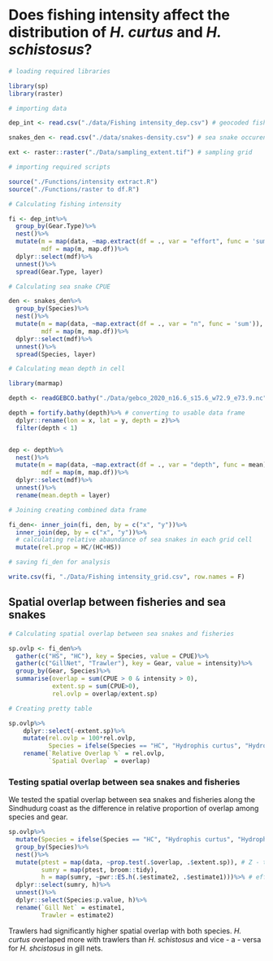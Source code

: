 # Does fishing intensity affect the distribution of *H. curtus* and *H. schistosus*?

```r
# loading required libraries

library(sp)
library(raster)

# importing data

dep_int <- read.csv("./data/Fishing intensity_dep.csv") # geocoded fishing effort

snakes_den <- read.csv("./data/snakes-density.csv") # sea snake occurence in bycatch

ext <- raster::raster("./Data/sampling_extent.tif") # sampling grid

# importing required scripts

source("./Functions/intensity extract.R")
source("./Functions/raster to df.R")

# Calculating fishing intensity

fi <- dep_int%>%
  group_by(Gear.Type)%>%
  nest()%>%
  mutate(m = map(data, ~map.extract(df = ., var = "effort", func = 'sum')),
         mdf = map(m, map.df))%>%
  dplyr::select(mdf)%>%
  unnest()%>%
  spread(Gear.Type, layer)

# Calculating sea snake CPUE

den <- snakes_den%>%
  group_by(Species)%>%
  nest()%>%
  mutate(m = map(data, ~map.extract(df = ., var = "n", func = 'sum')),
         mdf = map(m, map.df))%>%
  dplyr::select(mdf)%>%
  unnest()%>%
  spread(Species, layer)

# Calculating mean depth in cell

library(marmap)

depth <- readGEBCO.bathy("./Data/gebco_2020_n16.6_s15.6_w72.9_e73.9.nc")

depth = fortify.bathy(depth)%>% # converting to usable data frame
  dplyr::rename(lon = x, lat = y, depth = z)%>%
  filter(depth < 1)


dep <- depth%>%
  nest()%>%
  mutate(m = map(data, ~map.extract(df = ., var = "depth", func = mean)),
         mdf = map(m, map.df))%>%
  dplyr::select(mdf)%>%
  unnest()%>%
  rename(mean.depth = layer)

# Joining creating combined data frame 

fi_den<- inner_join(fi, den, by = c("x", "y"))%>%
  inner_join(dep, by = c("x", "y"))%>%
  # calculating relative abaundance of sea snakes in each grid cell
  mutate(rel.prop = HC/(HC+HS))

# saving fi_den for analysis

write.csv(fi, "./Data/Fishing intensity_grid.csv", row.names = F)
```

## Spatial overlap between fisheries and sea snakes

```r

# Calculating spatial overlap between sea snakes and fisheries

sp.ovlp <- fi_den%>%
  gather(c("HS", "HC"), key = Species, value = CPUE)%>%
  gather(c("GillNet", "Trawler"), key = Gear, value = intensity)%>%
  group_by(Gear, Species)%>%
  summarise(overlap = sum(CPUE > 0 & intensity > 0),
            extent.sp = sum(CPUE>0),
            rel.ovlp = overlap/extent.sp)

# Creating pretty table

sp.ovlp%>%
    dplyr::select(-extent.sp)%>%
    mutate(rel.ovlp = 100*rel.ovlp,
           Species = ifelse(Species == "HC", "Hydrophis curtus", "Hydrophis schistosus"))%>%
    rename(`Relative Overlap %` = rel.ovlp,
           `Spatial Overlap` = overlap)

```

### Testing spatial overlap between sea snakes and fisheries

We tested the spatial overlap between sea snakes and fisheries along the Sindhudurg coast as the difference in relative proportion of overlap among species and gear.

```r

sp.ovlp%>%
  mutate(Species = ifelse(Species == "HC", "Hydrophis curtus", "Hydrophis schistosus"))%>%
  group_by(Species)%>%
  nest()%>%
  mutate(ptest = map(data, ~prop.test(.$overlap, .$extent.sp)), # Z - test of proportion
         sumry = map(ptest, broom::tidy),
         h = map(sumry, ~pwr::ES.h(.$estimate2, .$estimate1)))%>% # effect size
  dplyr::select(sumry, h)%>%
  unnest()%>%
  dplyr::select(Species:p.value, h)%>%
  rename(`Gill Net` = estimate1,
         Trawler = estimate2)

```

Trawlers had significantly higher spatial overlap with both species. _H. curtus_ overlaped more with trawlers than _H. schistosus_ and vice - a - versa for _H. shcistosus_ in gill nets.